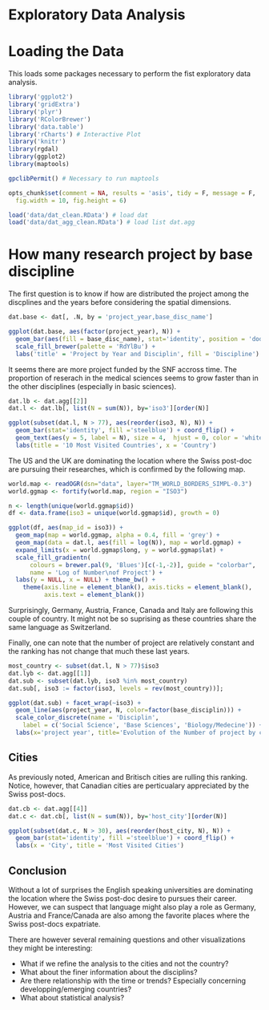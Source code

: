 Exploratory Data Analysis
========================================================

# Loading the Data

This loads some packages necessary to perform the fist exploratory data analysis.

```r
library('ggplot2')
library('gridExtra')
library('plyr')
library('RColorBrewer')
library('data.table')
library('rCharts') # Interactive Plot
library('knitr')
library(rgdal)
library(ggplot2)
library(maptools)

gpclibPermit() # Necessary to run maptools 

opts_chunk$set(comment = NA, results = 'asis', tidy = F, message = F,
  fig.width = 10, fig.height = 6)

load('data/dat_clean.RData') # load dat
load('data/dat_agg_clean.RData') # load list dat.agg
```

# How many research project by base discipline

The first question is to know if how are distributed the project among the discplines and the years before considering the spatial dimensions.

```r
dat.base <- dat[, .N, by = 'project_year,base_disc_name']

ggplot(dat.base, aes(factor(project_year), N)) +
  geom_bar(aes(fill = base_disc_name), stat='identity', position = 'dodge') +
  scale_fill_brewer(palette = 'RdYlBu') +
  labs('title' = 'Project by Year and Disciplin', fill = 'Discipline') 
```

It seems there are more project funded by the SNF accross time. The proportion of reserach in the medical sciences seems to grow faster than in the other disciplines (especially in basic sciences).

```r
dat.lb <- dat.agg[[2]]
dat.l <- dat.lb[, list(N = sum(N)), by='iso3'][order(N)]

ggplot(subset(dat.l, N > 77), aes(reorder(iso3, N), N)) +
  geom_bar(stat='identity', fill ='steelblue') + coord_flip() +
  geom_text(aes(y = 5, label = N), size = 4,  hjust = 0, color = 'white') +
  labs(title = '10 Most Visited Countries', x = 'Country')
```

The US and the UK are dominating the location where the Swiss post-doc are pursuing their researches, which is confirmed by the following map. 

```r
world.map <- readOGR(dsn="data", layer="TM_WORLD_BORDERS_SIMPL-0.3")
world.ggmap <- fortify(world.map, region = "ISO3")

n <- length(unique(world.ggmap$id))
df <- data.frame(iso3 = unique(world.ggmap$id), growth = 0)

ggplot(df, aes(map_id = iso3)) +
  geom_map(map = world.ggmap, alpha = 0.4, fill = 'grey') +
  geom_map(data = dat.l, aes(fill = log(N)), map = world.ggmap) +
  expand_limits(x = world.ggmap$long, y = world.ggmap$lat) +
  scale_fill_gradientn(
      colours = brewer.pal(9, 'Blues')[c(-1,-2)], guide = "colorbar",
      name = 'Log of Number\nof Project') +
  labs(y = NULL, x = NULL) + theme_bw() +
    theme(axis.line = element_blank(), axis.ticks = element_blank(),
          axis.text = element_blank())
```

Surprisingly, Germany, Austria, France, Canada and Italy are following this couple of country. It might not be so suprising as these countries share the same language as Switzerland.

Finally, one can note that the number of project are relatively constant and the ranking has not change that much these last years.

```r
most_country <- subset(dat.l, N > 77)$iso3
dat.lyb <- dat.agg[[1]]
dat.sub <- subset(dat.lyb, iso3 %in% most_country)
dat.sub[, iso3 := factor(iso3, levels = rev(most_country))];

ggplot(dat.sub) + facet_wrap(~iso3) +
  geom_line(aes(project_year, N, color=factor(base_disciplin))) +
  scale_color_discrete(name = 'Disciplin',
    label = c('Social Science', 'Base Sciences', 'Biology/Medecine')) +
  labs(x='project year', title='Evolution of the Number of project by country')
```

## Cities

As previously noted, American and Britisch cities are rulling this ranking. Notice, however, that Canadian cities are perticualary appreciated by the Swiss post-docs.
```r
dat.cb <- dat.agg[[4]]
dat.c <- dat.cb[, list(N = sum(N)), by='host_city'][order(N)]

ggplot(subset(dat.c, N > 30), aes(reorder(host_city, N), N)) +
  geom_bar(stat='identity', fill ='steelblue') + coord_flip() +
  labs(x = 'City', title = 'Most Visited Cities') 
```

## Conclusion

Without a lot of surprises the English speaking universities are dominating the location where the Swiss post-doc desire to pursues their career. However, we can suspect that language might also play a role as Germany, Austria and France/Canada are also among the favorite places where the Swiss post-docs expatriate.

There are however several remaining questions and other visualizations they might be interesting:

* What if we refine the analysis to the cities and not the country?
* What about the finer information about the disciplins?
* Are there relationship with the time or trends? Especially concerning developping/emerging countries?
* What about statistical analysis?
